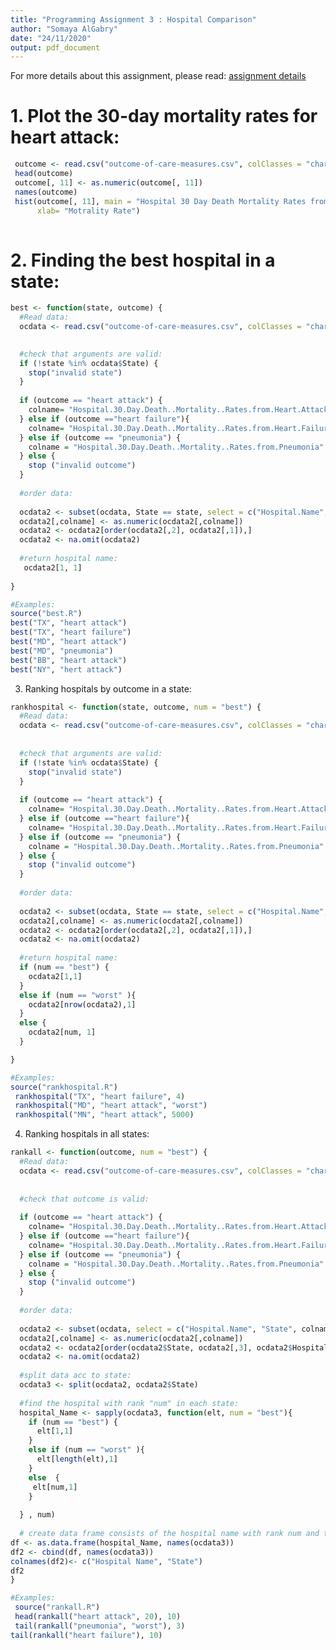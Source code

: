 ```yaml
---
title: "Programming Assignment 3 : Hospital Comparison"
author: "Somaya AlGabry"
date: "24/11/2020"
output: pdf_document
---
```

For more details about this assignment, please read: [assignment details](https://github.com/Somaya-AlGabry/Hospital-Compare/blob/main/Assignment%20datails.pdf)

# 1. Plot the 30-day mortality rates for heart attack:
```r
 outcome <- read.csv("outcome-of-care-measures.csv", colClasses = "character")
 head(outcome)
 outcome[, 11] <- as.numeric(outcome[, 11])
 names(outcome)
 hist(outcome[, 11], main = "Hospital 30 Day Death Mortality Rates from Heart Attack",
      xlab= "Motrality Rate")
 
```

# 2. Finding the best hospital in a state:

``` r
best <- function(state, outcome) {
  #Read data:
  ocdata <- read.csv("outcome-of-care-measures.csv", colClasses = "character", na.strings = NA , stringsAsFactors =  FALSE)

  
  #check that arguments are valid:
  if (!state %in% ocdata$State) {
    stop("invalid state")
  }
  
  if (outcome == "heart attack") {
    colname= "Hospital.30.Day.Death..Mortality..Rates.from.Heart.Attack" 
  } else if (outcome =="heart failure"){
    colname= "Hospital.30.Day.Death..Mortality..Rates.from.Heart.Failure"
  } else if (outcome == "pneumonia") {
    colname = "Hospital.30.Day.Death..Mortality..Rates.from.Pneumonia"
  } else {
    stop ("invalid outcome")
  }
  
  #order data:
  
  ocdata2 <- subset(ocdata, State == state, select = c("Hospital.Name", colname ))
  ocdata2[,colname] <- as.numeric(ocdata2[,colname]) 
  ocdata2 <- ocdata2[order(ocdata2[,2], ocdata2[,1]),]
  ocdata2 <- na.omit(ocdata2)
  
  #return hospital name:
   ocdata2[1, 1]
   
}

#Examples: 
source("best.R")
best("TX", "heart attack")
best("TX", "heart failure")
best("MD", "heart attack")
best("MD", "pneumonia")
best("BB", "heart attack")
best("NY", "hert attack")

```

3. Ranking hospitals by outcome in a state:

``` r
rankhospital <- function(state, outcome, num = "best") {
  #Read data:
  ocdata <- read.csv("outcome-of-care-measures.csv", colClasses = "character", na.strings = NA , stringsAsFactors =  FALSE)
  
  
  #check that arguments are valid:
  if (!state %in% ocdata$State) {
    stop("invalid state")
  }
  
  if (outcome == "heart attack") {
    colname= "Hospital.30.Day.Death..Mortality..Rates.from.Heart.Attack" 
  } else if (outcome =="heart failure"){
    colname= "Hospital.30.Day.Death..Mortality..Rates.from.Heart.Failure"
  } else if (outcome == "pneumonia") {
    colname = "Hospital.30.Day.Death..Mortality..Rates.from.Pneumonia"
  } else {
    stop ("invalid outcome")
  }
  
  #order data:
 
  ocdata2 <- subset(ocdata, State == state, select = c("Hospital.Name", colname ))
  ocdata2[,colname] <- as.numeric(ocdata2[,colname]) 
  ocdata2 <- ocdata2[order(ocdata2[,2], ocdata2[,1]),]
  ocdata2 <- na.omit(ocdata2)
  
  #return hospital name:
  if (num == "best") {
    ocdata2[1,1]
  }
  else if (num == "worst" ){
    ocdata2[nrow(ocdata2),1]
  }
  else {
    ocdata2[num, 1]
  }

}

#Examples:
source("rankhospital.R")
 rankhospital("TX", "heart failure", 4)
 rankhospital("MD", "heart attack", "worst")
 rankhospital("MN", "heart attack", 5000)
```

4.  Ranking hospitals in all states:

``` r
rankall <- function(outcome, num = "best") {
  #Read data:
  ocdata <- read.csv("outcome-of-care-measures.csv", colClasses = "character", na.strings = NA , stringsAsFactors =  FALSE)
  
  
  #check that outcome is valid:
  
  if (outcome == "heart attack") {
    colname= "Hospital.30.Day.Death..Mortality..Rates.from.Heart.Attack" 
  } else if (outcome =="heart failure"){
    colname= "Hospital.30.Day.Death..Mortality..Rates.from.Heart.Failure"
  } else if (outcome == "pneumonia") {
    colname = "Hospital.30.Day.Death..Mortality..Rates.from.Pneumonia"
  } else {
    stop ("invalid outcome")
  }
  
  #order data:
  
  ocdata2 <- subset(ocdata, select = c("Hospital.Name", "State", colname ))
  ocdata2[,colname] <- as.numeric(ocdata2[,colname]) 
  ocdata2 <- ocdata2[order(ocdata2$State, ocdata2[,3], ocdata2$Hospital.Name),]
  ocdata2 <- na.omit(ocdata2)
  
  #split data acc to state:
  ocdata3 <- split(ocdata2, ocdata2$State)
  
  #find the hospital with rank "num" in each state:
  hospital_Name <- sapply(ocdata3, function(elt, num = "best"){
    if (num == "best") {
      elt[1,1]
    }
    else if (num == "worst" ){
      elt[length(elt),1]
    }
    else  {
     elt[num,1]
    }
    
  } , num)
  
  # create data frame consists of the hospital name with rank num and the state 
df <- as.data.frame(hospital_Name, names(ocdata3))
df2 <- cbind(df, names(ocdata3))
colnames(df2)<- c("Hospital Name", "State")
df2
}

#Examples:
 source("rankall.R")
 head(rankall("heart attack", 20), 10)
 tail(rankall("pneumonia", "worst"), 3)
tail(rankall("heart failure"), 10)
```